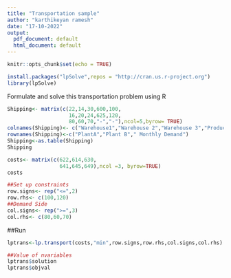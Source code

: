 ---
title: "Transportation sample"
author: "karthikeyan ramesh"
date: "17-10-2022"
output:
  pdf_document: default
  html_document: default
---

```{r setup, include=FALSE}
knitr::opts_chunk$set(echo = TRUE)
```




```{r}
install.packages("lpSolve",repos = "http://cran.us.r-project.org")
library(lpSolve)
```
 Formulate and solve this transportation problem using R 


```{r}
Shipping<- matrix(c(22,14,30,600,100,
                    16,20,24,625,120,
                    80,60,70,"-","-"),ncol=5,byrow= TRUE)
colnames(Shipping)<- c("Warehouse1","Warehouse 2","Warehouse 3","Production cost","Production Capacity")
rownames(Shipping)<-c("PlantA","Plant B"," Monthly Demand")
Shipping<-as.table(Shipping)
Shipping
```


```{r}
costs<- matrix(c(622,614,630,
                 641,645,649),ncol =3, byrow=TRUE)
costs
```


```{r}
##Set up constraints
row.signs<- rep("<=",2)
row.rhs<- c(100,120)
##Demand Side
col.signs<- rep(">=",3)
col.rhs<- c(80,60,70)

```

##Run
```{r}
lptrans<-lp.transport(costs,"min",row.signs,row.rhs,col.signs,col.rhs)
```

```{r}

##Value of nvariables
lptrans$solution
lptrans$objval
```
 






